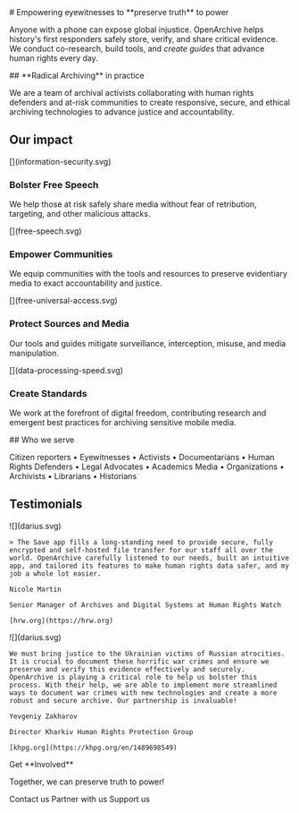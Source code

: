 

<HeaderSection>
  # Empowering eyewitnesses to **preserve truth** to power

Anyone with a phone can expose global injustice. OpenArchive helps history's first responders safely store, verify, and share critical evidence. We conduct co-research, build tools, and _create guides_ that advance human rights every day.

</HeaderSection>
<ArchivingSection>
  ## **Radical Archiving** in practice

We are a team of archival activists collaborating with human rights defenders and at-risk communities to create responsive, secure, and ethical archiving technologies to advance justice and accountability.

</ArchivingSection>

<ImpactSection>

## Our **impact**

<ImpactItem>
  [](information-security.svg)

### Bolster Free Speech

We help those at risk safely share media without fear of retribution, targeting, and other malicious attacks.

</ImpactItem>
<ImpactItem>
  [](free-speech.svg)

### Empower Communities

We equip communities with the tools and resources to preserve evidentiary media to exact accountability and justice.

</ImpactItem>

<ImpactItem>
  [](free-universal-access.svg)

### Protect Sources and Media

Our tools and guides mitigate surveillance, interception, misuse, and media manipulation.

</ImpactItem>
<ImpactItem>
  [](data-processing-speed.svg)

### Create Standards

We work at the forefront of digital freedom, contributing research and emergent best practices for archiving sensitive mobile media.

</ImpactItem>
</ImpactSection>
<ProjectsSection />
<WhoSection pages={props.pages}>
  ## Who we serve

Citizen reporters • Eyewitnesses • Activists • Documentarians • Human Rights Defenders • Legal Advocates • Academics Media • Organizations • Archivists • Librarians • Historians

</WhoSection>
<TestimonialsSection>

## **Testimonials**

  <TestimonialItem>
    ![](darius.svg)

    > The Save app fills a long-standing need to provide secure, fully encrypted and self-hosted file transfer for our staff all over the world. OpenArchive carefully listened to our needs, built an intuitive app, and tailored its features to make human rights data safer, and my job a whole lot easier.

    Nicole Martin

    Senior Manager of Archives and Digital Systems at Human Rights Watch

    [hrw.org](https://hrw.org)

  </TestimonialItem>
  <TestimonialItem>
    ![](darius.svg)

    We must bring justice to the Ukrainian victims of Russian atrocities. It is crucial to document these horrific war crimes and ensure we preserve and verify this evidence effectively and securely. OpenArchive is playing a critical role to help us bolster this process. With their help, we are able to implement more streamlined ways to document war crimes with new technologies and create a more robust and secure archive. Our partnership is invaluable!

    Yevgeniy Zakharov

    Director Kharkiv Human Rights Protection Group

    [khpg.org](https://khpg.org/en/1489698549)

  </TestimonialItem>
</TestimonialsSection>
<RoleSection>
  Get **Involved**

Together, we can preserve truth to power!

Contact us
Partner with us
Support us

</RoleSection>

